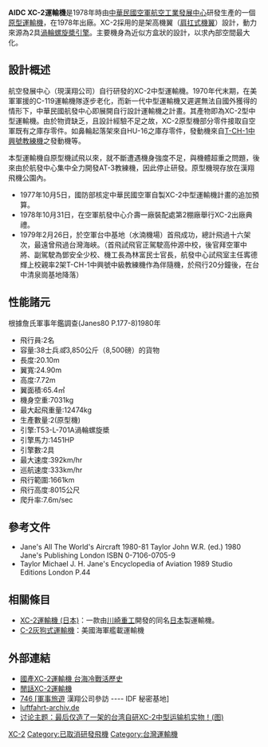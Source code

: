{{otheruses|C-2}}

{{infobox Aircraft
|name=XC- 2運輸機<br>AIDC XC-2運輸機
|image=File:台湾XC-2运输机 -.jpg
|caption=
|type= Transport
|manufacturer=[[航空工業發展中心|航空工業發展中心]]（今[[漢翔工業|漢翔工業]]）
|designer=
|first flight=1978
|introduced=
|retired=
|status=
|primary user=
|more users=
|produced=
|number built=1
|variants with their own articles=
}}
'''AIDC XC-2運輸機'''是1978年時由[[中華民國空軍|中華民國空軍]][[航空工業發展中心|航空工業發展中心]]研發生產的一個[[原型機|原型]][[運輸機|運輸機]]，在1978年出廠。XC-2採用的是架高機翼（[[肩扛式機翼|肩扛式機翼]]）設計，動力來源為2具[[渦輪螺旋槳引擎|渦輪螺旋槳引擎]]。主要機身為近似方盒狀的設計，以求內部空間最大化。

== 設計概述 ==
航空發展中心（現漢翔公司）自行研發的XC-2中型運輸機。1970年代末期，在美軍軍援的C-119運輸機隊逐步老化，而新一代中型運輸機又遲遲無法自國外獲得的情形下，中華民國航發中心即展開自行設計運輸機之計畫。其產物即為XC-2型中型運輸機。由於物資缺乏，且設計經驗不足之故，XC-2原型機部分零件接取自空軍既有之庫存零件。如鼻輪起落架來自HU-16之庫存零件，發動機來自[[中興號教練機|T-CH-1中興號教練機]]之發動機等。

本型運輸機自原型機試飛以來，就不斷遭遇機身強度不足，與機體超重之問題，後來由於航發中心集中全力開發AT-3教練機，因此停止研發。原型機現存放在漢翔飛機公園內。

*1977年10月5日，國防部核定中華民國空軍自製XC-2中型運輸機計畫的追加預算。
*1978年10月31日，在空軍航發中心介壽一廠裝配處第2棚廠舉行XC-2出廠典禮。
*1979年2月26日，於空軍台中基地（水湳機場）首飛成功，總計飛過十六架次，最遠曾飛過台灣海峽。（首飛試飛官正駕駛高仲源中校，後官拜空軍中將、副駕駛為鄧安全少校、機工長為林富民士官長，航發中心試飛室主任寗德輝上校親率2架T-CH-1中興號中級教練機作為伴隨機，於飛行20分鐘後，在台中清泉崗基地降落）

== 性能諸元 ==
根據詹氏軍事年鑑調查(Janes80 P.177-8)1980年
* 飛行員:2名
* 容量:38士兵''或''3,850公斤（8,500磅）的貨物
* 長度:20.10m
* 翼寬:24.90m
* 高度:7.72m
* 翼面積:65.4㎡
* 機身空重:7031kg
* 最大起飛重量:12474kg
* 生產數量:2(原型機)
* 引擎:T53-L-701A渦輪螺旋槳
* 引擎馬力:1451HP
* 引擎數:2具
* 最大速度:392km/hr
* 巡航速度:333km/hr
* 飛行範圍:1661km
* 飛行高度:8015公尺
* 爬升率:7.6m/sec

== 參考文件 ==
* Jane's All The World's Aircraft 1980-81 Taylor John W.R. (ed.) 1980 Jane's Publishing London ISBN 0-7106-0705-9
* Taylor Michael J. H. Jane's Encyclopedia of Aviation 1989 Studio Editions London P.44

==相關條目==
* [[XC-2運輸機_(日本)|XC-2運輸機 (日本)]]：一款由[[川崎重工|川崎重工]]開發的同名[[日本|日本]]製運輸機。
* [[C-2灰狗式運輸機|C-2灰狗式運輸機]]：美國海軍艦載運輸機

== 外部連結 ==
*[http://www.howone.com.tw/aviation/news.php?uid=26&id=10100 國產XC-2運輸機 台海冷戰活歷史]{{dead link|date=2017年11月 |bot=InternetArchiveBot |fix-attempted=yes }}
*[https://archive.is/20130105105759/http://tw.myblog.yahoo.com/vosswang-ha900401/article?mid=5901&next=5871&l=f&fid=8 閒話XC-2運輸機]
*[http://blog.xuite.net/maomi/Food01/39422204 746 [軍事旅遊] 漢翔公司參訪 ---- IDF 秘密基地]
*[https://web.archive.org/web/20070927203545/http://www.luftfahrt-archiv.de/Flugzeugtypen.asp?Type=Link&ID=T1333&Name=XC-2&SID=384204425 luftfahrt-archiv.de]
*[http://group.tiexue.net/z8c8g8/post_3702408.html 讨论主题：最后仅造了一架的台湾自研XC-2中型运输机实物！(图)]{{dead link|date=2017年11月 |bot=InternetArchiveBot |fix-attempted=yes }}

{{aviation lists}}

[[Category:中華民國空軍航空器|XC-2]]
[[Category:已取消研發飛機|Category:已取消研發飛機]]
[[Category:台灣運輸機|Category:台灣運輸機]]